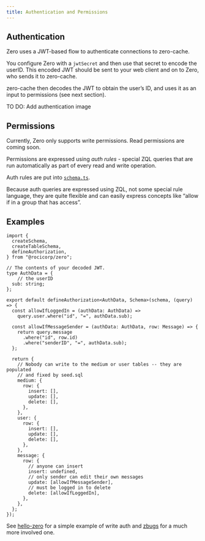 ```yaml
---
title: Authentication and Permissions
---
```


## Authentication

Zero uses a JWT-based flow to authenticate connections to zero-cache.

You configure Zero with a `jwtSecret` and then use that secret to encode the userID. This encoded JWT should be sent to your web client and on to Zero, who sends it to zero-cache. 

zero-cache then decodes the JWT to obtain the user’s ID, and uses it as an input to permissions (see next section).

<Note type="warning">
  <aside>
    TO DO: Add authentication image
  </aside>
</Note>

## Permissions

Currently, Zero only supports write permissions. Read permissions are coming soon.

Permissions are expressed using *auth rules* - special ZQL queries that are run automatically as part of every read and write operation.

Auth rules are put into [`schema.ts`](https://www.notion.so/Schema-Management-12b3bed89545815caf3efba824bfec75?pvs=21).

Because auth queries are expressed using ZQL, not some special rule language, they are quite flexible and can easily express concepts like “allow if in a group that has access”.

## Examples

```tsx
import {
  createSchema,
  createTableSchema,
  defineAuthorization,
} from "@rocicorp/zero";

// The contents of your decoded JWT.
type AuthData = {
	// the userID
  sub: string;
};

export default defineAuthorization<AuthData, Schema>(schema, (query) => {
  const allowIfLoggedIn = (authData: AuthData) =>
    query.user.where("id", "=", authData.sub);

  const allowIfMessageSender = (authData: AuthData, row: Message) => {
    return query.message
      .where("id", row.id)
      .where("senderID", "=", authData.sub);
  };

  return {
    // Nobody can write to the medium or user tables -- they are populated
    // and fixed by seed.sql
    medium: {
      row: {
        insert: [],
        update: [],
        delete: [],
      },
    },
    user: {
      row: {
        insert: [],
        update: [],
        delete: [],
      },
    },
    message: {
      row: {
        // anyone can insert
        insert: undefined,
        // only sender can edit their own messages
        update: [allowIfMessageSender],
        // must be logged in to delete
        delete: [allowIfLoggedIn],
      },
    },
  };
});
```

See [hello-zero](https://github.com/rocicorp/hello-zero/blob/main/zero.config.ts) for a simple example of write auth and [zbugs](https://github.com/rocicorp/mono/blob/main/apps/zbugs/zero.config.ts#L16) for a much more involved one.